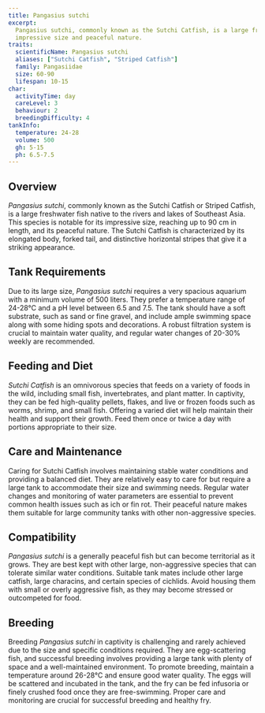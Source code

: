 ```yaml
---
title: Pangasius sutchi
excerpt:
  Pangasius sutchi, commonly known as the Sutchi Catfish, is a large freshwater fish from Southeast Asia, known for its
  impressive size and peaceful nature.
traits:
  scientificName: Pangasius sutchi
  aliases: ["Sutchi Catfish", "Striped Catfish"]
  family: Pangasiidae
  size: 60-90
  lifespan: 10-15
char:
  activityTime: day
  careLevel: 3
  behaviour: 2
  breedingDifficulty: 4
tankInfo:
  temperature: 24-28
  volume: 500
  gh: 5-15
  ph: 6.5-7.5
---
```


## Overview

_Pangasius sutchi_, commonly known as the Sutchi Catfish or Striped Catfish, is a large freshwater fish native to the
rivers and lakes of Southeast Asia. This species is notable for its impressive size, reaching up to 90 cm in length, and
its peaceful nature. The Sutchi Catfish is characterized by its elongated body, forked tail, and distinctive horizontal
stripes that give it a striking appearance.

## Tank Requirements

Due to its large size, _Pangasius sutchi_ requires a very spacious aquarium with a minimum volume of 500 liters. They
prefer a temperature range of 24-28°C and a pH level between 6.5 and 7.5. The tank should have a soft substrate, such as
sand or fine gravel, and include ample swimming space along with some hiding spots and decorations. A robust filtration
system is crucial to maintain water quality, and regular water changes of 20-30% weekly are recommended.

## Feeding and Diet

_Sutchi Catfish_ is an omnivorous species that feeds on a variety of foods in the wild, including small fish,
invertebrates, and plant matter. In captivity, they can be fed high-quality pellets, flakes, and live or frozen foods
such as worms, shrimp, and small fish. Offering a varied diet will help maintain their health and support their growth.
Feed them once or twice a day with portions appropriate to their size.

## Care and Maintenance

Caring for Sutchi Catfish involves maintaining stable water conditions and providing a balanced diet. They are
relatively easy to care for but require a large tank to accommodate their size and swimming needs. Regular water changes
and monitoring of water parameters are essential to prevent common health issues such as ich or fin rot. Their peaceful
nature makes them suitable for large community tanks with other non-aggressive species.

## Compatibility

_Pangasius sutchi_ is a generally peaceful fish but can become territorial as it grows. They are best kept with other
large, non-aggressive species that can tolerate similar water conditions. Suitable tank mates include other large
catfish, large characins, and certain species of cichlids. Avoid housing them with small or overly aggressive fish, as
they may become stressed or outcompeted for food.

## Breeding

Breeding _Pangasius sutchi_ in captivity is challenging and rarely achieved due to the size and specific conditions
required. They are egg-scattering fish, and successful breeding involves providing a large tank with plenty of space and
a well-maintained environment. To promote breeding, maintain a temperature around 26-28°C and ensure good water quality.
The eggs will be scattered and incubated in the tank, and the fry can be fed infusoria or finely crushed food once they
are free-swimming. Proper care and monitoring are crucial for successful breeding and healthy fry.
